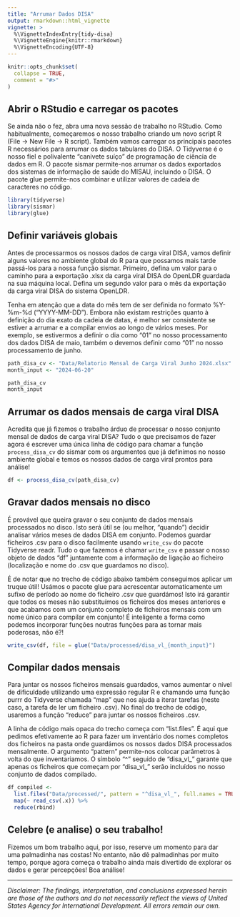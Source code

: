 ```yaml
---
title: "Arrumar Dados DISA"
output: rmarkdown::html_vignette
vignette: >
  %\VignetteIndexEntry{tidy-disa}
  %\VignetteEngine{knitr::rmarkdown}
  %\VignetteEncoding{UTF-8}
---   
```


```r
knitr::opts_chunk$set(
  collapse = TRUE,
  comment = "#>"
)
```

## Abrir o RStudio e carregar os pacotes

Se ainda não o fez, abra uma nova sessão de trabalho no RStudio.  Como habitualmente, começaremos o nosso trabalho criando um novo script R (File -> New File -> R script).  Também vamos carregar os principais pacotes R necessários para arrumar os dados tabulares do DISA. O Tidyverse é o nosso fiel e polivalente “canivete suíço” de programação de ciência de dados em R. O pacote sismar permite-nos arrumar os dados exportados dos sistemas de informação de saúde do MISAU, incluindo o DISA. O pacote glue permite-nos combinar e utilizar valores de cadeia de caracteres no código.

```r
library(tidyverse)
library(sismar)
library(glue)
```

## Definir variáveis globais

Antes de processarmos os nossos dados de carga viral DISA, vamos definir alguns valores no ambiente global do R para que possamos mais tarde passá-los para a nossa função sismar.  Primeiro, defina um valor para o caminho para a exportação .xlsx da carga viral DISA do OpenLDR guardada na sua máquina local.  Defina um segundo valor para o mês da exportação da carga viral DISA do sistema OpenLDR.  

Tenha em atenção que a data do mês tem de ser definida no formato %Y-%m-%d (“YYYY-MM-DD”). Embora não existam restrições quanto à definição do dia exato da cadeia de datas, é melhor ser consistente se estiver a arrumar e a compilar envios ao longo de vários meses.  Por exemplo, se estivermos a definir o dia como “01” no nosso processamento dos dados DISA de maio, também o devemos definir como “01” no nosso processamento de junho.  


```r
path_disa_cv <- "Data/Relatorio Mensal de Carga Viral Junho 2024.xlsx"
month_input <- "2024-06-20"

path_disa_cv
month_input

```

## Arrumar os dados mensais de carga viral DISA

Acredita que já fizemos o trabalho árduo de processar o nosso conjunto mensal de dados de carga viral DISA?  Tudo o que precisamos de fazer agora é escrever uma única linha de código para chamar a função `process_disa_cv` do sismar com os argumentos que já definimos no nosso ambiente global e temos os nossos dados de carga viral prontos para análise!

```r
df <- process_disa_cv(path_disa_cv)
```

## Gravar dados mensais no disco

É provável que queira gravar o seu conjunto de dados mensais processados no disco.  Isto será útil se (ou melhor, “quando”) decidir analisar vários meses de dados DISA em conjunto.  Podemos guardar ficheiros .csv para o disco facilmente usando `write_csv` do pacote Tidyverse readr.  Tudo o que fazemos é chamar `write_csv` e passar o nosso objeto de dados “df” juntamente com a informação de ligação ao ficheiro (localização e nome do .csv que guardamos no disco).

É de notar que no trecho de código abaixo também conseguimos aplicar um truque útil!  Usámos o pacote glue para acrescentar automaticamente um sufixo de período ao nome do ficheiro .csv que guardámos!  Isto irá garantir que todos os meses não substituímos os ficheiros dos meses anteriores e que acabamos com um conjunto completo de ficheiros mensais com um nome único para compilar em conjunto! É inteligente a forma como podemos incorporar funções noutras funções para as tornar mais poderosas, não é?!


```r
write_csv(df, file = glue("Data/processed/disa_vl_{month_input}")
```

## Compilar dados mensais

Para juntar os nossos ficheiros mensais guardados, vamos aumentar o nível de dificuldade utilizando uma expressão regular R e chamando uma função purrr do Tidyverse chamada “map” que nos ajuda a iterar tarefas (neste caso, a tarefa de ler um ficheiro .csv).  No final do trecho de código, usaremos a função “reduce” para juntar os nossos ficheiros .csv.

A linha de código mais opaca do trecho começa com “list.files”. É aqui que pedimos efetivamente ao R para fazer um inventário dos nomes completos dos ficheiros na pasta onde guardámos os nossos dados DISA processados mensalmente.  O argumento “pattern” permite-nos colocar parâmetros à volta do que inventariamos.  O símbolo “^” seguido de “disa_vl_” garante que apenas os ficheiros que começam por “disa_vl_” serão incluídos no nosso conjunto de dados compilado.  

```r
df_compiled <-
  list.files("Data/processed/", pattern = "^disa_vl_", full.names = TRUE) %>%
  map(~ read_csv(.x)) %>%
  reduce(rbind)
```

## Celebre (e analise) o seu trabalho!
Fizemos um bom trabalho aqui, por isso, reserve um momento para dar uma palmadinha nas costas!  No entanto, não dê palmadinhas por muito tempo, porque agora começa o trabalho ainda mais divertido de explorar os dados e gerar percepções!  Boa análise!



---

*Disclaimer: The findings, interpretation, and conclusions expressed herein are those of the authors and do not necessarily reflect the views of United States Agency for International Development. All errors remain our own.*
